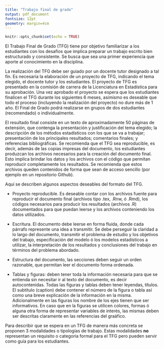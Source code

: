 ```yaml
---
title: "Trabajo final de grado"
output: pdf_document
fontsize: 12pt
geometry: margin=4cm
---
```



```r
knitr::opts_chunk$set(echo = TRUE)
```
<!-- 
El proyecto consiste en el estudio de un caso sugerido por los docentes o por los estudiantes (con el consentimiento previo de los docentes). La idea es que consista en una primer aproximación al análisis estadístico de datos. 
-->

\section{Introducción}
El Trabajo Final de Grado (TFG) tiene por objetivo familiarizar a los estudiantes con los desafíos que implica preparar un trabajo escrito bien estructurado y consistente. Se busca que sea una primer experiencia que aporte al conocimiento en la disciplina. 

\section{Aspectos generales}
La realización del TFG debe ser guiado por un docente tutor designado a tal fin. Es necesaria la elaboración de un proyecto de TFG, indicando el tema elegido, el docente tutor y los estudiantes. El proyecto de TFG es presentado en la comisión de carrera de la Licenciatura en Estadística para su aprobación. Una vez aprobado el proyecto se espera que los estudiantes finalicen el TFG durante los siguientes 6 meses, asimismo es deseable que todo el proceso (incluyendo la realización del proyecto) no dure más de 1 año. El Final de Grado podrá realizarse en grupos de dos estudiantes (recomendado) o individualmente.

El resultado final consiste en un texto de aproximadamente 50 páginas de extensión, que contenga la presentación y  justificación del tema elegido; la descripción de los métodos estadísticos con los que se va a trabajar; presentación de los principales resultados; comentarios finales; y referencias bibliográficas. Se recomienda que el TFG sea reproducible, es decir, además de las copias impresas del documento, los estudiantes produzcan los archivos necesarios para la creación del documento final. Esto implica brindar los datos y los archivos con el código que permitan reproducir completamente los resultados.
Se recomienda que estos archivos queden contenidos de forma que sean de acceso sencillo (por ejemplo en un repositorio Github). 


\section{Aspectos de Formato}
Aquí se describen algunos aspectos deseables del formato del TFG.

- Proyecto reproducible. Es deseable contar con los archivos fuente para reproducir el documento final (archivos tipo .tex, .Rnw, ó .Rmd), los códigos necesarios para producir los resultados (archivos .R) documentados para que puedan leerse y los archivos conteniendo los datos utilizados.   

- Escritura. El documento debe leerse en forma fluida, donde cada párrafo represente una idea a transmitir. Se debe perseguir la claridad a lo largo del documento, transmitir el problema de estudio y los objetivos del trabajo, especificación del modelo ó los modelos estadísticos a utilizar, la interpretación de los resultados  y conclusiones del trabajo en términos del problema abordado.     

- Estructura del documento, las secciones deben seguir un orden razonable, que permitan leer el documento forma ordenada.   

- Tablas y figuras: deben tener toda la información necesaria para que se entienda  sin necesitar ir al texto del documento, es decir autocontenidas. Todas las figuras y tablas deben tener leyendas, títulos. El subtítulo (caption) debe contener el número de la figura o tabla así como una breve explicación de la información en la misma.  Adicionalmente en las figuras los nombre de los ejes tienen que ser informativos. En caso que en la figuras se utilicen  colores, formas ó alguna otra forma de representar  variables de interés, las mismas deben ser descritas claramente en las referencias del graáfico.



\section{Modalidades}
Para describir que se espera en un TFG de manera más concreta se proponen 3 modalidades o tipologías de trabajo. Estas modalidades **no** representan un requisito o categoría formal para el TFG pero pueden servir como guía para los estudiantes. 

 \begin{enumerate}
 
 \item Analisis de Datos
 
 A partir de un problema concreto y con datos reales se propone una solución a un problema o pregunta de interés mediante un modelo estadístico. El centro de este tipo de TFG es la relación entre problema o la pregunta o a responder (y por ende los datos utilizados) y la herramienta estadística que se propone para responderlo. En la Tabla \ref{data}, se propone una posible forma de estructurar el documento en la modalidad de análisis de datos. 

```r
library(tidyverse); library(knitr); library(kableExtra)

tema <- c('Introducción','Datos', 'Métodos', 'Resultados', 'Discusión')

descri <- c('Introducir el problema de estudio, presentar el problema científico de interés.' , 
'Descripción general de los datos (la fuente, tipo de variables, dimensiones de los datos). Se sugiere incluir gráficos presentando algún detalle relevante de los datos (exploración de los datos ).',
'Presentar el modelo que se va a utilizar para responder las preguntas. Incluye los parámetros, cómo se va a estimar el modelo, cómo se va a diagnosticar el mismo.', 
'Presentar un resumen de los resultados de aplicar el modelo descrito en Métodos sobre el conjunto de datos descrito en Datos para responder las preguntas o problemas planteados en la Introducción. Es importante interpretar los resultados del modelo en términos del problema de interés', 
'Esta sección presenta un breve resumen del trabajo. Puede incluir posible problemas de los datos o el modelo utilizado sugerencias de como se pueden mejorar dichos problemas.') 

data_frame(Tema = tema, Descripción = descri) %>%
  kable('latex', caption = '\\label{data} Modalidad Análisis de datos: estructura de documento' ) %>%
  kable_styling(full_width = F) %>%
  column_spec(1, italic = T, border_right = T) %>%
  column_spec(2, width = "12cm")
```


\item Revision de técnicas

Se identifica un problema estadístico relevante y se reseñan algunos métodos estadísticos para atacarlo, comparando su performance en datos simulados y reales. El centro de este tipo de TFG es la comparación de varias metodologías estadísticas para resolver un problema dado. Si bien es deseable que utilice un conjunto de datos reales para comparar los métodos, los datos no juegan un papel tan importante como en la modalidad anterior. Podrían utilizarce datos simulados o disponibles en repositorios ampliamente utilizados. 
En la Tabla \ref{tecnica} se presenta la estructura sugerida para el documento de la modalidad revisioón de técnicas.

```r
tema <- c('Introducción', 'Métodos', 'Simulaciones', 'Resultados en datos reales', 'Discusión')

descri <- c('Introducir el problema estadístico de interés y una visión global de los métodos para resolverlo', 
'Descripción de las técnicas a ser comparadas, justificando su elección',
'Realizar un experimento de simulación, explicitar que aspectos se van a contrastar y describir los resultados obtenidos', 
'Presentar un conjunto de datos reales y los resultados de aplicar cada una de las técnicas a los mismos.', 
'Esta sección presenta un breve resumen del trabajo, explicitando fortalezas y debilidades de las técnicas comparadas y sugerencias de como se puede mejorar o ampliar la comparación.') 

data_frame(Tema = tema, Descripción = descri) %>%
  kable('latex', caption = '\\label{tecnica} Modalidad Revision de técnicas: estructura de documento' ) %>%
  kable_styling(full_width = F) %>%
  column_spec(1, italic = T, border_right = T) %>%
  column_spec(2, width = "10cm")
```

\item  Tecnológica

Lo que distingue esta modalidad es la producción de un producto final distinto al documento escrito. Este producto podría consistir por ejemplo en la realización de un paquete en *R* que implemente algún método estadístico, o el desarrollo de una aplicación web (mediante Shiny ) que permita la exploración interactiva de un conjunto de datos de interés ó elaboración de herramientas para generar y actualizar datos de forma automática a nivel Nacional. El centro de este tipo de TFG es el producto que se propone y su correspondiente documentación. 

En la Tabla \ref{tec} se presenta una estructura sugerida para el documento de la modalidad tecnológica.

```r
tema <- c('Introducción', 'Descripcion del producto', 'Ejemplo de aplicacion', 'Discusión')

descri <- c('Introducir el producto a desarrollar, justificando su utilidad', 
'Descripción las principales características del producto, a que usuarios está dirigido y cómo se espera que sea utilizado',
'Presentar un conjunto de datos reales y ejemplificar el uso del producto desarrollado en los mismos.', 
'Esta sección presenta un breve resumen del trabajo, explicitando fortalezas y debilidades del producto y sugerencias de cómo este puede ser mejorado.') 

data_frame(Tema = tema, Descripción = descri) %>%
  kable('latex', caption = '\\label{tec} Modalidad Tecnológica: estructura de documento' ) %>%
  kable_styling(full_width = F) %>%
  column_spec(1, italic = T, border_right = T) %>%
  column_spec(2, width = "10cm")
```


\end{enumerate}


<!-- ## Introducción -->
<!-- Introducir el problema de estudio, presentar el problema científico de interés.  -->

<!-- ## Datos -->
<!-- Descripción general de los datos (la fuente, tipo de variables, dimensiones de los datos). Se puede incluir algún gráfico o tabla presentando algún detalle relevante de los datos (exploración de los datos ).  -->

<!-- ## Métodos -->
<!-- Presentar el modelo que se va a utilizar para responder las preguntas. Incluye los parámetros, cómo se va a estimar el modelo, cómo se va a monitorear la (falta de) convergencia.  -->

<!-- ## Resultados -->
<!-- Presentar un resumen de los resultados de aplicar el modelo descrito en *Métodos* sobre el conjunto de datos descrito en *Datos* para responder las preguntas o problemas planteados en la *Introducción*.  -->

<!-- Antes de presentar los resultados del modelo, describe un detalle de MCMC, es decir, la cantidad de cadenas y el warm-up utilizados, así como una evaluación de la convergencia. Luego, resume la distribución posterior de los parámetros mediante histogramas de la posterior, o dibujos con intervalos de credibilidad para cada parámetro o también con tablas que tengan una estimación puntual y una por intervalos de los parámetros relevantes. Ademas, debemos agregar que respuestas tenemos de las preguntas de interés.  -->

<!-- ## Discusión o concluciones -->
<!-- Esta sección presenta un breve resumen del trabajo, y podemos agregar posible problemas de los datos o el modelo utilizado, sugerencias de como se pueden mejorar dichos problemas.  -->
